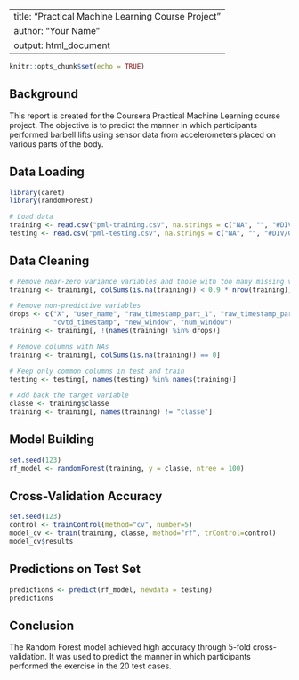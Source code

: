 
---
title: "Practical Machine Learning Course Project"
author: "Your Name"
output: html_document
---

```r
knitr::opts_chunk$set(echo = TRUE)
```

## Background

This report is created for the Coursera Practical Machine Learning course project. The objective is to predict the manner in which participants performed barbell lifts using sensor data from accelerometers placed on various parts of the body.

## Data Loading

```r
library(caret)
library(randomForest)

# Load data
training <- read.csv("pml-training.csv", na.strings = c("NA", "", "#DIV/0!"))
testing <- read.csv("pml-testing.csv", na.strings = c("NA", "", "#DIV/0!"))
```

## Data Cleaning

```r
# Remove near-zero variance variables and those with too many missing values
training <- training[, colSums(is.na(training)) < 0.9 * nrow(training)]

# Remove non-predictive variables
drops <- c("X", "user_name", "raw_timestamp_part_1", "raw_timestamp_part_2", 
           "cvtd_timestamp", "new_window", "num_window")
training <- training[, !(names(training) %in% drops)]

# Remove columns with NAs
training <- training[, colSums(is.na(training)) == 0]

# Keep only common columns in test and train
testing <- testing[, names(testing) %in% names(training)]

# Add back the target variable
classe <- training$classe
training <- training[, names(training) != "classe"]
```

## Model Building

```r
set.seed(123)
rf_model <- randomForest(training, y = classe, ntree = 100)
```

## Cross-Validation Accuracy

```r
set.seed(123)
control <- trainControl(method="cv", number=5)
model_cv <- train(training, classe, method="rf", trControl=control)
model_cv$results
```

## Predictions on Test Set

```r
predictions <- predict(rf_model, newdata = testing)
predictions
```

## Conclusion

The Random Forest model achieved high accuracy through 5-fold cross-validation. It was used to predict the manner in which participants performed the exercise in the 20 test cases.
